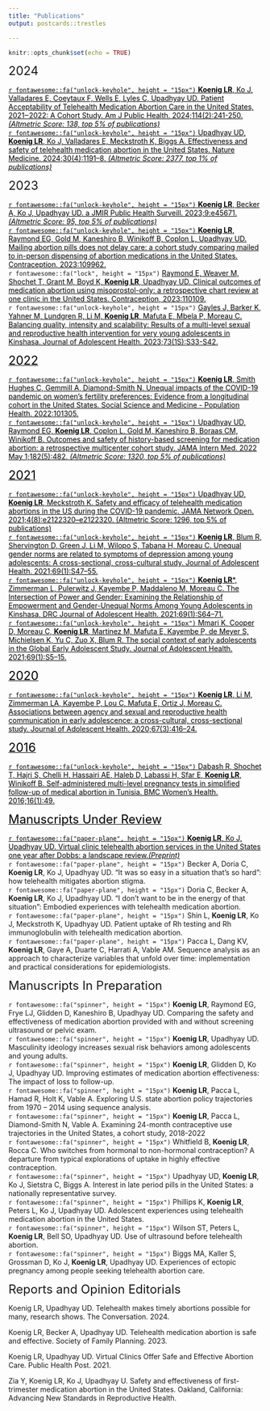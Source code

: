 ```yaml
---
title: "Publications"
output: postcards::trestles

---
```

```r
knitr::opts_chunk$set(echo = TRUE)
```

<font size="+2">2024</font>
<p><a href="https://doi.org/10.2105/AJPH.2023.307437" style="color:black;">`r fontawesome::fa("unlock-keyhole", height = "15px")` **Koenig LR**, Ko J, Valladares E, Coeytaux F, Wells E, Lyles C, Upadhyay UD. Patient Acceptability of Telehealth Medication Abortion Care in the United States, 2021‒2022: A Cohort Study. Am J Public Health. 2024;114(2):241-250. <i>(Altmetric Score: 138, top 5% of publications)<a></i><br>
<a href="https://www.nature.com/articles/s41591-024-02834-w" style="color:black;">`r fontawesome::fa("unlock-keyhole", height = "15px")` Upadhyay UD, **Koenig LR**, Ko J, Valladares E, Meckstroth K, Biggs A. Effectiveness and safety of telehealth medication abortion in the United States. Nature Medicine. 2024;30(4):1191–8. <i>(Altmetric Score: 2377, top 1% of publications)<a></i></p>

<font size="+2">2023</font>
<p><a href="https://publichealth.jmir.org/2023/1/e45671" style="color:black;">`r fontawesome::fa("unlock-keyhole", height = "15px")` **Koenig LR**, Becker A, Ko J, Upadhyay UD. a JMIR Public Health Surveill. 2023;9:e45671. <i>(Altmetric Score: 95, top 5% of publications)<a></i><br>
<a href="https://doi.org/10.1016/j.contraception.2023.109962" style="color:black;">`r fontawesome::fa("unlock-keyhole", height = "15px")` **Koenig LR**, Raymond EG, Gold M, Kaneshiro B, Winikoff B, Coplon L, Upadhyay UD. Mailing abortion pills does not delay care: a cohort study comparing mailed to in-person dispensing of abortion medications in the United States. Contraception. 2023:109962.<a><br>
`r fontawesome::fa("lock", height = "15px")` <a href="https://doi.org/10.1016/j.contraception.2023.110109" style="color:black;">Raymond E, Weaver M, Shochet T, Grant M, Boyd K, **Koenig LR**, Upadhyay UD. Clinical outcomes of medication abortion using misoprostol-only: a retrospective chart review at one clinic in the United States. Contraception, 2023:110109.<a><br>
`r fontawesome::fa("unlock-keyhole", height = "15px")` <a href="https://doi.org/10.1016/j.jadohealth.2023.02.001" style="color:black;"> Gayles J, Barker K, Yahner M, Lundgren R, Li M, **Koenig LR**, Mafuta E, Mbela P, Moreau C. Balancing quality, intensity and scalability: Results of a multi-level sexual and reproductive health intervention for very young adolescents in Kinshasa. Journal of Adolescent Health. 2023;73(1S):S33-S42.</p>

<font size="+2">2022</font>
<p>`r fontawesome::fa("unlock-keyhole", height = "15px")` <a href="https://doi.org/10.1016/j.ssmph.2022.101305" style="color:black;"> **Koenig LR**, Smith Hughes C, Gemmill A, Diamond-Smith N. Unequal impacts of the COVID-19 pandemic on women’s fertility preferences: Evidence from a longitudinal cohort in the United States. Social Science and Medicine - Population Health. 2022:101305.<br>
`r fontawesome::fa("unlock-keyhole", height = "15px")` <a href="https://doi.org/10.1001/jamainternmed.2022.0217" style="color:black;"> Upadhyay UD, Raymond EG, **Koenig LR**, Coplon L, Gold M, Kaneshiro B, Boraas CM, Winikoff B. Outcomes and safety of history-based screening for medication abortion: a retrospective multicenter cohort study. JAMA Intern Med. 2022 May 1;182(5):482. <i>(Altmetric Score: 1320, top 5% of publications)</i></p>

<font size="+2">2021</font>	
<p>`r fontawesome::fa("unlock-keyhole", height = "15px")` <a href="https://doi.org/10.1001/jamanetworkopen.2021.22320" style="color:black;"> Upadhyay UD, **Koenig LR**, Meckstroth K. Safety and efficacy of telehealth medication abortions in the US during the COVID-19 pandemic. JAMA Network Open. 2021;4(8):e2122320–e2122320. (Altmetric Score: 1296, top 5% of publications)<br>
`r fontawesome::fa("unlock-keyhole", height = "15px")` <a href="https://doi.org/10.1016/j.jadohealth.2021.01.023" style="color:black;">**Koenig LR**, Blum R, Shervington D, Green J, Li M, Wilopo S, Tabana H, Moreau C. Unequal gender norms are related to symptoms of depression among young adolescents: A cross-sectional, cross-cultural study. Journal of Adolescent Health. 2021;69(1):S47–55.<br>
`r fontawesome::fa("unlock-keyhole", height = "15px")` <a href="https://doi.org/10.1016/j.jadohealth.2021.03.031" style="color:black;"> **Koenig LR***, Zimmerman L, Pulerwitz J, Kayembe P, Maddaleno M, Moreau C. The Intersection of Power and Gender: Examining the Relationship of Empowerment and Gender-Unequal Norms Among Young Adolescents in Kinshasa, DRC Journal of Adolescent Health. 2021;69(1):S64–71.<br>
`r fontawesome::fa("unlock-keyhole", height = "15px")` <a href="https://doi.org/10.1016/j.jadohealth.2021.01.024" style="color:black;"> Mmari K, Cooper D, Moreau C, **Koenig LR**, Martinez M, Mafuta E, Kayembe P, de Meyer S, Michielsen K, Yu C, Zuo X, Blum R. The social context of early adolescents in the Global Early Adolescent Study. Journal of Adolescent Health. 2021;69(1):S5–15.</p>

<font size="+2">2020</font>	
<p>`r fontawesome::fa("unlock-keyhole", height = "15px")` <a href="https://doi.org/10.1016/j.jadohealth.2020.02.026" style="color:black;"> **Koenig LR**, Li M, Zimmerman LA, Kayembe P, Lou C, Mafuta E, Ortiz J, Moreau C. Associations between agency and sexual and reproductive health communication in early adolescence: a cross-cultural, cross-sectional study. Journal of Adolescent Health. 2020;67(3):416–24.</p>

<font size="+2">2016</font>	
<p>`r fontawesome::fa("unlock-keyhole", height = "15px")` <a href="https://doi.org/10.1186/s12905-016-0327-1" style="color:black;"> Dabash R, Shochet T, Hajri S, Chelli H, Hassairi AE, Haleb D, Labassi H, Sfar E, **Koenig LR**, Winikoff B. Self-administered multi-level pregnancy tests in simplified follow-up of medical abortion in Tunisia. BMC Women’s Health. 2016;16(1):49.</p>

<font size="+2">Manuscripts Under Review</font>	
<p>`r fontawesome::fa("paper-plane", height = "15px")` <a href="http://preprints.jmir.org/preprint/50749" style="color:black;">**Koenig LR**, Ko J, Upadhyay UD. Virtual clinic telehealth abortion services in the United States one year after Dobbs: a landscape review.<i>(Preprint)</i></a><br>
`r fontawesome::fa("paper-plane", height = "15px")` Becker A, Doria C, **Koenig LR**, Ko J, Upadhyay UD. “It was so easy in a situation that’s so hard”: how telehealth mitigates abortion stigma.<br> 
`r fontawesome::fa("paper-plane", height = "15px")` Doria C, Becker A, **Koenig LR**, Ko J, Upadhyay UD. “I don't want to be in the energy of that situation”: Embodied experiences with telehealth medication abortion.<br> 
`r fontawesome::fa("paper-plane", height = "15px")` Shin L, **Koenig LR**, Ko J, Meckstroth K, Upadhyay UD. Patient uptake of Rh testing and Rh immunoglobulin with telehealth medication abortion.<br>
`r fontawesome::fa("paper-plane", height = "15px")` Pacca L, Dang KV, **Koenig LR**, Gaye A, Duarte C, Harrati A, Vable AM. Sequence analysis as an approach to characterize variables that unfold over time: implementation and practical considerations for epidemiologists.</p>

<font size="+2">Manuscripts In Preparation </font>	
<p>`r fontawesome::fa("spinner", height = "15px")` **Koenig LR**, Raymond EG, Frye LJ, Glidden D, Kaneshiro B, Upadhyay UD. Comparing the safety and effectiveness of medication abortion provided with and without screening ultrasound or pelvic exam. <br>
`r fontawesome::fa("spinner", height = "15px")` **Koenig LR**, Upadhyay UD. Masculinity ideology increases sexual risk behaviors among adolescents and young adults. <br>
`r fontawesome::fa("spinner", height = "15px")` **Koenig LR**, Glidden D, Ko J, Upadhyay UD. Improving estimates of medication abortion effectiveness: The impact of loss to follow-up.<br>
`r fontawesome::fa("spinner", height = "15px")` **Koenig LR**, Pacca L, Hamad R, Holt K, Vable A. Exploring U.S. state abortion policy trajectories from 1970 – 2014 using sequence analysis.<br>
`r fontawesome::fa("spinner", height = "15px")` **Koenig LR**, Pacca L, Diamond-Smith N, Vable A. Examining 24-month contraceptive use trajectories in the United States, a cohort study, 2018-2022<br>
`r fontawesome::fa("spinner", height = "15px")` Whitfield B, **Koenig LR**, Rocca C. Who switches from hormonal to non-hormonal contraception? A departure from typical explorations of uptake in highly effective contraception.<br>
`r fontawesome::fa("spinner", height = "15px")` Upadhyay UD, **Koenig LR**, Ko J, Sietstra C, Biggs A. Interest in late period pills in the United States: a nationally representative survey.<br>
`r fontawesome::fa("spinner", height = "15px")` Phillips K, **Koenig LR**, Peters L, Ko J, Upadhyay UD. Adolescent experiences using telehealth medication abortion in the United States. <br>
`r fontawesome::fa("spinner", height = "15px")` Wilson ST, Peters L, **Koenig LR**, Bell SO, Upadhyay UD. Use of ultrasound before telehealth abortion. <br>
`r fontawesome::fa("spinner", height = "15px")` Biggs MA, Kaller S, Grossman D, Ko J, **Koenig LR**, Upadhyay UD. Experiences of ectopic pregnancy among people seeking telehealth abortion care. </p>

<font size="+2"> Reports and Opinion Editorials </font>	
<p> Koenig LR, Upadhyay UD. Telehealth makes timely abortions possible for many, research shows. The Conversation. 2024. <br>
<p> Koenig LR, Becker A, Upadhyay UD. Telehealth medication abortion is safe and effective. Society of Family Planning. 2023. <br>
<p> Koenig LR, Upadhyay UD. Virtual Clinics Offer Safe and Effective Abortion Care. Public Health Post. 2021. <br>
<p> Zia Y, Koenig LR, Ko J, Upadhyay U. Safety and effectiveness of first-trimester medication abortion in the United States. Oakland, California: Advancing New Standards in Reproductive Health. <br></p>
